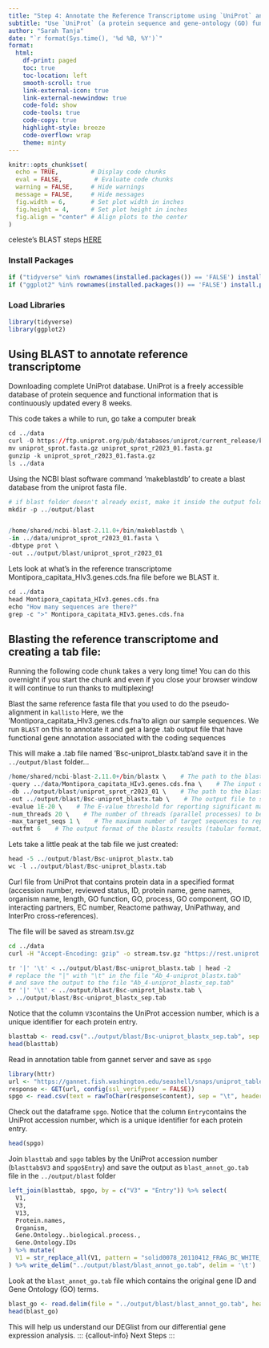 ```yaml
---
title: "Step 4: Annotate the Reference Transcriptome using `UniProt` and `BLAST`"
subtitle: "Use `UniProt` (a protein sequence and gene-ontology (GO) functional information database) and `BLAST` (a sequence search algorithm) to annotate the **Montipora capitata** reference genome"
author: "Sarah Tanja"
date: "`r format(Sys.time(), '%d %B, %Y')`"
format:
  html:
    df-print: paged
    toc: true
    toc-location: left
    smooth-scroll: true
    link-external-icon: true
    link-external-newwindow: true
    code-fold: show
    code-tools: true
    code-copy: true
    highlight-style: breeze
    code-overflow: wrap
    theme: minty
---
```


```r

knitr::opts_chunk$set(
  echo = TRUE,         # Display code chunks
  eval = FALSE,         # Evaluate code chunks
  warning = FALSE,     # Hide warnings
  message = FALSE,     # Hide messages
  fig.width = 6,       # Set plot width in inches
  fig.height = 4,      # Set plot height in inches
  fig.align = "center" # Align plots to the center
)

```

celeste's BLAST steps [HERE](https://github.com/course-fish546-2023/celeste-tunicate-devo/blob/main/code/04-blast.Rmd)

### Install Packages

```r
if ("tidyverse" %in% rownames(installed.packages()) == 'FALSE') install.packages('tidyverse')
if ("ggplot2" %in% rownames(installed.packages()) == 'FALSE') install.packages('ggplot2')
```


### Load Libraries

```r
library(tidyverse)
library(ggplot2)
```

## Using BLAST to annotate reference transcriptome
Downloading complete UniProt database.
UniProt is a freely accessible database of protein sequence and functional information that is continuously updated every 8 weeks.

:::callout-warning
This code takes a while to run, go take a computer break
:::

```r
cd ../data
curl -O https://ftp.uniprot.org/pub/databases/uniprot/current_release/knowledgebase/complete/uniprot_sprot.fasta.gz
mv uniprot_sprot.fasta.gz uniprot_sprot_r2023_01.fasta.gz
gunzip -k uniprot_sprot_r2023_01.fasta.gz
ls ../data
```

Using the NCBI blast software command 'makeblastdb' to create a blast database from the uniprot fasta file.

```r
# if blast folder doesn't already exist, make it inside the output folder
mkdir -p ../output/blast


/home/shared/ncbi-blast-2.11.0+/bin/makeblastdb \
-in ../data/uniprot_sprot_r2023_01.fasta \
-dbtype prot \
-out ../output/blast/uniprot_sprot_r2023_01
```

Lets look at what's in the reference transcriptome Montipora_capitata_HIv3.genes.cds.fna file before we BLAST it.

```r
cd ../data
head Montipora_capitata_HIv3.genes.cds.fna
echo "How many sequences are there?"
grep -c ">" Montipora_capitata_HIv3.genes.cds.fna
```

## Blasting the reference transcriptome and creating a tab file:

::: callout-warning
Running the following code chunk takes a very long time! You can do this overnight if you start the chunk and even if you close your browser window it will continue to run thanks to multiplexing!
:::

Blast the same reference fasta file that you used to do the pseudo-alignment in `kallisto`
Here, we  the 'Montipora_capitata_HIv3.genes.cds.fna'to align our sample sequences. We run `BLAST` on this to annotate it and get a large .tab output file that have functional gene annotation associated with the coding sequences

This will make a .tab file named 'Bsc-uniprot_blastx.tab'and save it in the `../output/blast` folder... 
```r
/home/shared/ncbi-blast-2.11.0+/bin/blastx \    # The path to the blastx executable
-query ../data/Montipora_capitata_HIv3.genes.cds.fna \    # The input query file containing nucleotide sequences
-db ../output/blast/uniprot_sprot_r2023_01 \    # The path to the blast database (UniProt) to be used for comparison
-out ../output/blast/Bsc-uniprot_blastx.tab \    # The output file to store the blastx results
-evalue 1E-20 \    # The E-value threshold for reporting significant matches
-num_threads 20 \    # The number of threads (parallel processes) to be used for the blastx search
-max_target_seqs 1 \    # The maximum number of target sequences to report for each query
-outfmt 6    # The output format of the blastx results (tabular format)

```

Lets take a little peak at the tab file we just created:

```r
head -5 ../output/blast/Bsc-uniprot_blastx.tab
wc -l ../output/blast/Bsc-uniprot_blastx.tab
```

Curl file from UniProt that contains protein data in a specified format (accession number, reviewed status, ID, protein name, gene names, organism name, length, GO function, GO, process, GO component, GO ID, interacting partners, EC number, Reactome pathway, UniPathway, and InterPro cross-references). 

The file will be saved as stream.tsv.gz
```bash
cd ../data
curl -H "Accept-Encoding: gzip" -o stream.tsv.gz "https://rest.uniprot.org/uniprotkb/stream?compressed=true&fields=accession%2Creviewed%2Cid%2Cprotein_name%2Cgene_names%2Corganism_name%2Clength%2Cgo_f%2Cgo%2Cgo_p%2Cgo_c%2Cgo_id%2Ccc_interaction%2Cec%2Cxref_reactome%2Cxref_unipathway%2Cxref_interpro&format=tsv&query=%28%2A%29%20AND%20%28reviewed%3Atrue%29"

```

```r
tr '|' '\t' < ../output/blast/Bsc-uniprot_blastx.tab | head -2
# replace the "|" with "\t" in the file "Ab_4-uniprot_blastx.tab"
# and save the output to the file "Ab_4-uniprot_blastx_sep.tab"
tr '|' '\t' < ../output/blast/Bsc-uniprot_blastx.tab \
> ../output/blast/Bsc-uniprot_blastx_sep.tab
```

Notice that the column `V3`contains the UniProt accession number, which is a unique identifier for each protein entry.
```r
blasttab <- read.csv("../output/blast/Bsc-uniprot_blastx_sep.tab", sep = '\t', header = FALSE)
head(blasttab)
```

Read in annotation table from gannet server and save as `spgo`
```r
library(httr)
url <- "https://gannet.fish.washington.edu/seashell/snaps/uniprot_table_r2023_01.tab"
response <- GET(url, config(ssl_verifypeer = FALSE))
spgo <- read.csv(text = rawToChar(response$content), sep = "\t", header = TRUE)
```
Check out the dataframe `spgo`.
Notice that the column `Entry`contains the UniProt accession number, which is a unique identifier for each protein entry.
```r
head(spgo)
```

Join `blasttab` and `spgo` tables by the UniProt accession number (`blasttab$V3` and `spgo$Entry`) and save the output as `blast_annot_go.tab` file in the `../output/blast` folder
```r
left_join(blasttab, spgo, by = c("V3" = "Entry")) %>% select(
  V1,
  V3,
  V13,
  Protein.names,
  Organism,
  Gene.Ontology..biological.process.,
  Gene.Ontology.IDs
) %>% mutate(
  V1 = str_replace_all(V1, pattern = "solid0078_20110412_FRAG_BC_WHITE_WHITE_F3_QV_SE_trimmed", replacement = "Ab")
) %>% write_delim("../output/blast/blast_annot_go.tab", delim = '\t')
```

Look at the `blast_annot_go.tab` file which contains the original gene ID and Gene Ontology (GO) terms.
```r
blast_go <- read.delim(file = "../output/blast/blast_annot_go.tab", header = TRUE)
head(blast_go)
```


This will help us understand our DEGlist from our differential gene expression analysis.
::: {callout-info}
Next Steps
:::



